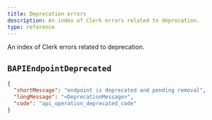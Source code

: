 ```yaml
---
title: Deprecation errors
description: An index of Clerk errors related to deprecation.
type: reference
---
```


An index of Clerk errors related to deprecation.

## `BAPIEndpointDeprecated`

```json
{
  "shortMessage": "endpoint is deprecated and pending removal",
  "longMessage": "<DeprecationMessage>",
  "code": "api_operation_deprecated_code"
}
```
